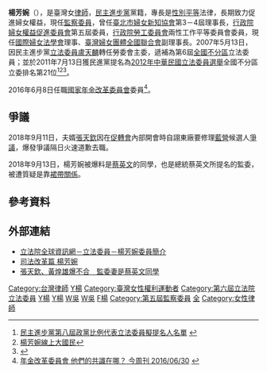 {{Infobox Officeholder
| name = 楊芳婉<br>Yang Fang-wan 
| image = 08.04 副總統主持「國家年金改革委員會」第七次委員會議 (28474434420).jpg
| imagesize = 200px
| order              = {{ROC}}第5屆[[監察委員|監察委員]]
| term_start         = 2018年1月29日
| term_end           =    
| president          = [[蔡英文|蔡英文]]
| 1blankname  =監察院院長 
| 1namedata =[[張博雅|張博雅]] 
| order1              = {{ROC}}第6屆[[立法委員|立法委員]]
| term_start1         = 2007年5月24日
| term_end1           = 2008年1月31日
| constituency1       = [[全國不分區|全國不分區]]
| office2 = 國際婦女法學會理事
| term_start2 = 
| term_end2 = 
| office3 =臺灣婦女團體全國聯合會副理事長 
| term_start3 =
| term_end3 = 
| sex = 女
| birth_date = 1956年
| birth_place = {{ROC}}[[臺灣|臺灣]]
| death_date =
| death_place =
| Native place = [[臺灣|臺灣]]
| nationality = {{ROC}}
| party = {{Dpp}}
| parents = 
| relatives = 
| spouse = [[張天欽|張天欽]]
| children = 
| profession = 
| website = 
|educate=
*國立臺灣大學法學士
*美國德州大學奧斯汀分校碩士
|past=
*臺北律師公會理事
*中華民國律師公會全國聯合會理事
*臺北市婦女新知協會（第三、四屆）理事長
*行政院勞工委員會兩性工作平等委員會委員
*行政院婦女權益促進委員會第五屆委員
*民主進步黨仲裁會委員
*民主進步黨民調委員會召集人
*[[國家年金改革委員會|國家年金改革委員會]]委員(2016年6月8日-)
*[[監察委員|監察委員]](2018年1月29日-)
}}

'''楊芳婉'''（{{bd|1956年||CatIdx=Y楊}}），是臺灣女[[律師|律師]]，[[民主進步黨|民主進步黨]]黨籍，專長是[[性別平等|性別平等]]法律，長期致力促進婦女權益，現任[[監察委員|監察委員]]，曾任[[臺北市婦女新知協會|臺北市婦女新知協會]]第3－4屆理事長，[[行政院性別平等會|行政院婦女權益促進委員會]]第五屆委員，[[行政院勞工委員會|行政院勞工委員會]]兩性工作平等委員會委員，現任[[國際婦女法學會|國際婦女法學會]]理事、[[臺灣婦女團體全國聯合會|臺灣婦女團體全國聯合會]]副理事長。2007年5月13日，因民主進步黨[[立法委員|立法委員]][[盧天麟|盧天麟]]轉任勞委會主委，遞補為第6屆[[全國不分區|全國不分區]]立法委員；並於2011年7月13日獲民進黨提名為[[2012年中華民國立法委員選舉|2012年中華民國立法委員選舉]]全國不分區立委排名第21位<ref>[http://www.dpp.org.tw/news_content.php?sn=5045 民主進步黨第八屆政黨比例代表立法委員擬提名人名單] {{webarchive|url=https://web.archive.org/web/20140302032357/http://www.dpp.org.tw/news_content.php?sn=5045 |date=2014-03-02 }}</ref><ref>[http://mightypeople.org/politician/profile.php?id=349 楊芳婉線上大國民]{{dead link|date=2018年3月 |bot=InternetArchiveBot |fix-attempted=yes }}</ref><ref>{{Cite web |url=http://www.ly.gov.tw/03_leg/0301_main/legIntro.action?lgno=00234&stage=6 |title=立法院全球資訊網－立法委員－楊芳婉委員簡介 |access-date=2011-09-10 |archive-date=2016-03-04 |archive-url=https://web.archive.org/web/20160304091857/http://www.ly.gov.tw/03_leg/0301_main/legIntro.action?lgno=00234&stage=6 |dead-url=no }}</ref>。

2016年6月8日任職[[國家年金改革委員會|國家年金改革委員會]]委員<ref>[http://www.businesstoday.com.tw/article-content-80392-156285?page=6  年金改革委員會 他們的共識在哪？ 今周刊 2016/06/30] {{webarchive|url=https://web.archive.org/web/20160820023708/http://www.businesstoday.com.tw/article-content-80392-156285?page=6 |date=2016-08-20 }}</ref>。

==爭議==
2018年9月11日，夫婿[[張天欽|張天欽]]因在[[促轉會|促轉會]]內部開會時自詡東廠要修理[[泛藍陣營|藍營]]候選人[[張天欽東廠風波|爭議]]，爆發爭議隔日火速道歉去職。

2018年9月13日，楊芳婉被爆料是[[蔡英文|蔡英文]]的同學，也是總統蔡英文所提名的監委，被遭質疑是靠[[裙帶關係|裙帶關係]]。

== 參考資料 ==
{{Reflist|2}}

== 外部連結 == 
*[http://www.ly.gov.tw/03_leg/0301_main/legIntro.action?lgno=00234&stage=6 立法院全球資訊網－立法委員－楊芳婉委員簡介] {{Wayback|url=http://www.ly.gov.tw/03_leg/0301_main/legIntro.action?lgno=00234&stage=6 |date=20160304091857 }}
*[http://www.youtube.com/watch?v=xLOdypcAaeQ 司法改革篇 楊芳婉] {{Wayback|url=http://www.youtube.com/watch?v=xLOdypcAaeQ |date=20190512121418 }}
*[https://www.ettoday.net/news/20180913/1257705.htm 張天欽、黃煌雄爆不合　監委妻是蔡英文同學]
{{第五屆監察委員}}

[[Category:台灣律師|Category:台灣律師]]
[[Category:總統府國家年金改革委員會委員|Y楊]]
[[Category:臺灣女性權利運動者|Category:臺灣女性權利運動者]]
[[Category:第六屆立法院立法委員|Category:第六屆立法院立法委員]]
[[Category:臺灣女性立法委員|Y楊]]
[[Category:民主進步黨女黨員|Y楊]]
[[Category:德州大學奧斯汀分校校友|W吳]]
[[Category:國立臺灣大學法律學院校友|W吳]]
[[Category:楊姓|F楊]]
[[Category:第五屆監察委員|Category:第五屆監察委員]]
[[Category:民主進步黨籍立法委員|全]]
[[Category:女性律師|Category:女性律師]]
